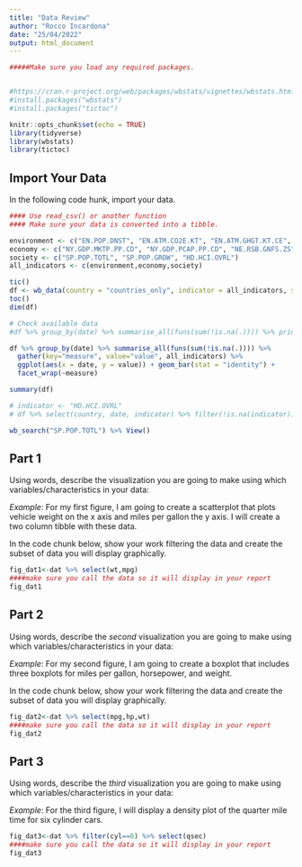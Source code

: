```yaml
---
title: "Data Review"
author: "Rocco Incardona"
date: "25/04/2022"
output: html_document
---
```


```r

#####Make sure you load any required packages.


#https://cran.r-project.org/web/packages/wbstats/vignettes/wbstats.html
#install.packages("wbstats")
#install.packages("tictoc")

knitr::opts_chunk$set(echo = TRUE)
library(tidyverse)
library(wbstats)
library(tictoc)
```

## Import Your Data

In the following code hunk, import your data.

```r

#### Use read_csv() or another function
#### Make sure your data is converted into a tibble. 

environment <- c("EN.POP.DNST", "EN.ATM.CO2E.KT", "EN.ATM.GHGT.KT.CE", "EG.ELC.FOSL.ZS", "EG.USE.COMM.CL.ZS")
economy <- c("NY.GDP.MKTP.PP.CD", "NY.GDP.PCAP.PP.CD", "NE.RSB.GNFS.ZS")
society <- c("SP.POP.TOTL", "SP.POP.GROW", "HD.HCI.OVRL")
all_indicators <- c(environment,economy,society)

tic()
df <- wb_data(country = "countries_only", indicator = all_indicators, start_date = 1980, end_date = 2022)
toc()
dim(df)

# Check available data
#df %>% group_by(date) %>% summarise_all(funs(sum(!is.na(.)))) %>% print(n = Inf)

df %>% group_by(date) %>% summarise_all(funs(sum(!is.na(.)))) %>%
  gather(key="measure", value="value", all_indicators) %>%
  ggplot(aes(x = date, y = value)) + geom_bar(stat = "identity") +
  facet_wrap(~measure)

summary(df)

# indicator <- "HD.HCI.OVRL"
# df %>% select(country, date, indicator) %>% filter(!is.na(indicator)) %>% select(country) %>% unique %>% print(n = Inf)

wb_search("SP.POP.TOTL") %>% View()

```

## Part 1

Using words, describe the visualization you are going to make using which variables/characteristics in your data:

*Example*: For my first figure, I am going to create a scatterplot that plots vehicle weight on the x axis and miles per gallon the y axis. I will create a two column tibble with these data.

In the code chunk below, show your work filtering the data and create the subset of data you will display graphically.

```r
fig_dat1<-dat %>% select(wt,mpg)
####make sure you call the data so it will display in your report
fig_dat1
```

## Part 2

Using words, describe the *second* visualization you are going to make using which variables/characteristics in your data:

*Example*: For my second figure, I am going to create a boxplot that includes three boxplots for miles per gallon, horsepower, and weight.

In the code chunk below, show your work filtering the data and create the subset of data you will display graphically.

```r
fig_dat2<-dat %>% select(mpg,hp,wt)
####make sure you call the data so it will display in your report
fig_dat2
```


## Part 3

Using words, describe the *third* visualization you are going to make using which variables/characteristics in your data:

*Example*: For the third figure, I will display a density plot of the quarter mile time for six cylinder cars.

```r
fig_dat3<-dat %>% filter(cyl==6) %>% select(qsec) 
####make sure you call the data so it will display in your report
fig_dat3
```

